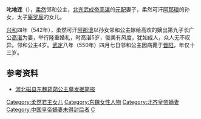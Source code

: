 {{東亞女性歷史人物
|名稱 =郁久闾叱地连
|身份 =柔然國公主，北齊帝妻
|位號=长广公夫人
|出生年=538年
|逝世年=550年
|婚年=542年
|封號=邻和公主
|其他親屬=祖父：阿那瓌
|父親=庵罗辰
|夫=北齐武成帝高湛
|墳墓=河北磁县
}}
'''叱地连'''（{{bd|538年||550年|catIdx=C}}），[[柔然|柔然]]邻和公主，[[齐武成帝|北齐武成帝高湛]]的[[嫡妻|元配]]妻子，柔然可汗[[阿那瓌|阿那瓌]]的孙女，太子[[庵罗辰|庵罗辰]]的女儿。

[[兴和_(年号)|兴和]]四年（542年），柔然可汗[[阿那瓌|阿那瓌]]以孙女邻和公主嫁给高欢的嫡出第九子长广公[[齐武成帝|高湛]]为妻，举行隆重婚礼，时高湛5岁，俊美有风度，犹如成人，众人无不叹异。邻和公主4岁。[[武定_(东魏)|武定]]八年（550年）四月七日邻和公主因病薨于[[太原市|晋阳]]，年仅十三岁。

==参考资料==
*[http://www.cxwjt.net.cn/Web/Article/2006/09/04/1520594531.aspx?ArticleID=b5089791-5e21-48b5-ae45-66366e391565&CataID=55d2ee14-5026-4941-931b-6d130ded3a40&VisitorNum=9 河北磁县东魏茹茹公主墓发掘简报]{{dead link|date=2018年5月 |bot=InternetArchiveBot |fix-attempted=yes }}

{{北齐皇后}}
{{DEFAULTSORT:L}}
[[Category:柔然君主女儿|Category:柔然君主女儿]]
[[Category:东魏女性人物|Category:东魏女性人物]]
[[Category:北齐皇帝嫡妻|Category:北齐皇帝嫡妻]]
[[Category:中国皇帝嫡妻未得封后者|Category:中国皇帝嫡妻未得封后者]]
[[Category:闾姓|C]]